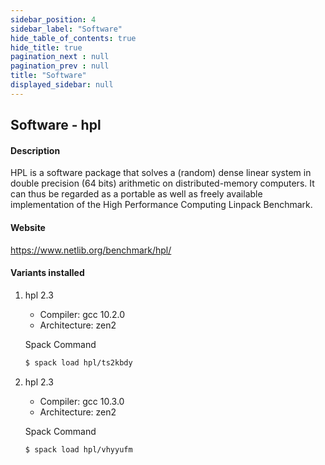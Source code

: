 ```yaml
---
sidebar_position: 4
sidebar_label: "Software"
hide_table_of_contents: true
hide_title: true
pagination_next : null
pagination_prev : null
title: "Software"
displayed_sidebar: null
---
```


## Software - hpl


#### Description
HPL is a software package that solves a (random) dense linear system in double precision (64 bits) arithmetic on distributed-memory computers. It can thus be regarded as a portable as well as freely available implementation of the High Performance Computing Linpack Benchmark.

#### Website
https://www.netlib.org/benchmark/hpl/

#### Variants installed

1. hpl 2.3

    - Compiler: gcc 10.2.0
    - Architecture: zen2

    Spack Command
    ```bash
    $ spack load hpl/ts2kbdy
    ```

2. hpl 2.3

    - Compiler: gcc 10.3.0
    - Architecture: zen2

    Spack Command
    ```bash
    $ spack load hpl/vhyyufm
    ```
